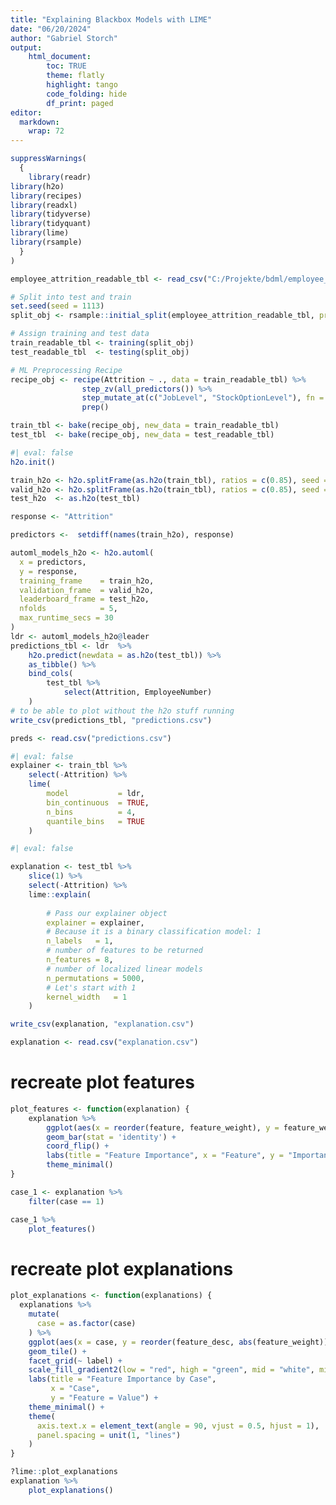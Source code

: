 ```yaml
---
title: "Explaining Blackbox Models with LIME"
date: "06/20/2024"
author: "Gabriel Storch"
output: 
    html_document:
        toc: TRUE
        theme: flatly
        highlight: tango
        code_folding: hide
        df_print: paged
editor: 
  markdown: 
    wrap: 72
---
```


```r
suppressWarnings(
  {
    library(readr)
library(h2o)
library(recipes)
library(readxl)
library(tidyverse)
library(tidyquant)
library(lime)
library(rsample)
  }
)


```


```r
employee_attrition_readable_tbl <- read_csv("C:/Projekte/bdml/employee_data.csv")

# Split into test and train
set.seed(seed = 1113)
split_obj <- rsample::initial_split(employee_attrition_readable_tbl, prop = 0.85)

# Assign training and test data
train_readable_tbl <- training(split_obj)
test_readable_tbl  <- testing(split_obj)

# ML Preprocessing Recipe 
recipe_obj <- recipe(Attrition ~ ., data = train_readable_tbl) %>%
                step_zv(all_predictors()) %>%
                step_mutate_at(c("JobLevel", "StockOptionLevel"), fn = as.factor) %>% 
                prep()

train_tbl <- bake(recipe_obj, new_data = train_readable_tbl)
test_tbl  <- bake(recipe_obj, new_data = test_readable_tbl)


```
```r
#| eval: false
h2o.init()

train_h2o <- h2o.splitFrame(as.h2o(train_tbl), ratios = c(0.85), seed = 1234)[[1]]
valid_h2o <- h2o.splitFrame(as.h2o(train_tbl), ratios = c(0.85), seed = 1234)[[2]]
test_h2o  <- as.h2o(test_tbl)

response <- "Attrition"

predictors <-  setdiff(names(train_h2o), response)

automl_models_h2o <- h2o.automl(
  x = predictors,
  y = response,
  training_frame    = train_h2o,
  validation_frame  = valid_h2o,
  leaderboard_frame = test_h2o,
  nfolds            = 5,
  max_runtime_secs = 30
)
ldr <- automl_models_h2o@leader
predictions_tbl <- ldr  %>% 
    h2o.predict(newdata = as.h2o(test_tbl)) %>%
    as_tibble() %>%
    bind_cols(
        test_tbl %>%
            select(Attrition, EmployeeNumber)
    )
# to be able to plot without the h2o stuff running
write_csv(predictions_tbl, "predictions.csv")
```
```r
preds <- read.csv("predictions.csv")
```

```r
#| eval: false
explainer <- train_tbl %>%
    select(-Attrition) %>%
    lime(
        model           = ldr,
        bin_continuous  = TRUE,
        n_bins          = 4,
        quantile_bins   = TRUE
    )
```



```r
#| eval: false

explanation <- test_tbl %>%
    slice(1) %>%
    select(-Attrition) %>%
    lime::explain(
    
        # Pass our explainer object
        explainer = explainer,
        # Because it is a binary classification model: 1
        n_labels   = 1,
        # number of features to be returned
        n_features = 8,
        # number of localized linear models
        n_permutations = 5000,
        # Let's start with 1
        kernel_width   = 1
    )

write_csv(explanation, "explanation.csv")

```

```r
explanation <- read.csv("explanation.csv")

```


# recreate plot features 

```r
plot_features <- function(explanation) {
    explanation %>%
        ggplot(aes(x = reorder(feature, feature_weight), y = feature_weight)) +
        geom_bar(stat = 'identity') +
        coord_flip() +
        labs(title = "Feature Importance", x = "Feature", y = "Importance") +
        theme_minimal()
}

```

```r

case_1 <- explanation %>%
    filter(case == 1)

case_1 %>%
    plot_features()
```

# recreate plot explanations 
```r
plot_explanations <- function(explanations) {
  explanations %>%
    mutate(
      case = as.factor(case)
    ) %>%
    ggplot(aes(x = case, y = reorder(feature_desc, abs(feature_weight)), fill = feature_weight)) +
    geom_tile() +
    facet_grid(~ label) +
    scale_fill_gradient2(low = "red", high = "green", mid = "white", midpoint = 0) +
    labs(title = "Feature Importance by Case",
         x = "Case",
         y = "Feature = Value") +
    theme_minimal() +
    theme(
      axis.text.x = element_text(angle = 90, vjust = 0.5, hjust = 1),
      panel.spacing = unit(1, "lines")
    )
}
```

```r
?lime::plot_explanations
explanation %>%
    plot_explanations()
```

